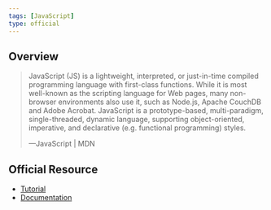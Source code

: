 ```yaml
---
tags: [JavaScript]
type: official
---
```


## Overview

<blockquote class="overview" cite="https://developer.mozilla.org/en-US/docs/Web/JavaScript">

JavaScript (JS) is a lightweight, interpreted, or just-in-time compiled programming language with first-class functions. While it is most well-known as the scripting language for Web pages, many non-browser environments also use it, such as Node.js, Apache CouchDB and Adobe Acrobat. JavaScript is a prototype-based, multi-paradigm, single-threaded, dynamic language, supporting object-oriented, imperative, and declarative (e.g. functional programming) styles.

<footer>&mdash;JavaScript | MDN</footer>
</blockquote>

## Official Resource

- [Tutorial](https://developer.mozilla.org/en-US/docs/Learn/JavaScript)
- [Documentation](https://developer.mozilla.org/en-US/docs/Web/JavaScript)
